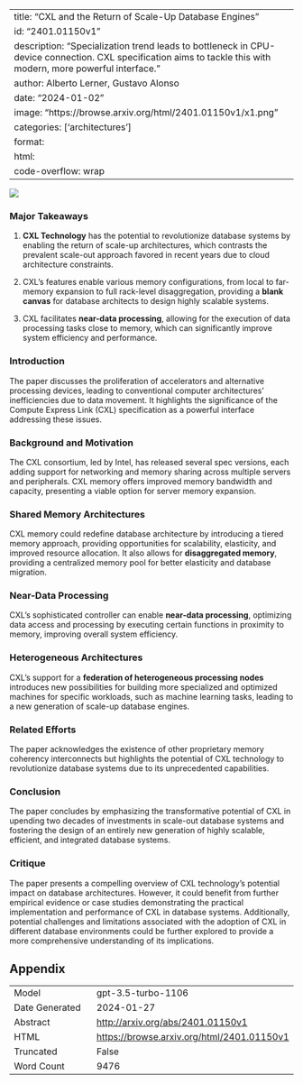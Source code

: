 
---
title: "CXL and the Return of Scale-Up Database Engines"
id: "2401.01150v1"
description: "Specialization trend leads to bottleneck in CPU-device connection. CXL specification aims to tackle this with modern, more powerful interface."
author: Alberto Lerner, Gustavo Alonso
date: "2024-01-02"
image: "https://browse.arxiv.org/html/2401.01150v1/x1.png"
categories: ['architectures']
format:
  html:
    code-overflow: wrap
---

![](https://browse.arxiv.org/html/2401.01150v1/x1.png)

### Major Takeaways

1. **CXL Technology** has the potential to revolutionize database systems by enabling the return of scale-up architectures, which contrasts the prevalent scale-out approach favored in recent years due to cloud architecture constraints.
  
2. CXL's features enable various memory configurations, from local to far-memory expansion to full rack-level disaggregation, providing a **blank canvas** for database architects to design highly scalable systems.
  
3. CXL facilitates **near-data processing**, allowing for the execution of data processing tasks close to memory, which can significantly improve system efficiency and performance.

### Introduction
The paper discusses the proliferation of accelerators and alternative processing devices, leading to conventional computer architectures' inefficiencies due to data movement. It highlights the significance of the Compute Express Link (CXL) specification as a powerful interface addressing these issues.

### Background and Motivation
The CXL consortium, led by Intel, has released several spec versions, each adding support for networking and memory sharing across multiple servers and peripherals. CXL memory offers improved memory bandwidth and capacity, presenting a viable option for server memory expansion.

### Shared Memory Architectures
CXL memory could redefine database architecture by introducing a tiered memory approach, providing opportunities for scalability, elasticity, and improved resource allocation. It also allows for **disaggregated memory**, providing a centralized memory pool for better elasticity and database migration.

### Near-Data Processing
CXL's sophisticated controller can enable **near-data processing**, optimizing data access and processing by executing certain functions in proximity to memory, improving overall system efficiency.

### Heterogeneous Architectures
CXL's support for a **federation of heterogeneous processing nodes** introduces new possibilities for building more specialized and optimized machines for specific workloads, such as machine learning tasks, leading to a new generation of scale-up database engines.

### Related Efforts
The paper acknowledges the existence of other proprietary memory coherency interconnects but highlights the potential of CXL technology to revolutionize database systems due to its unprecedented capabilities.

### Conclusion
The paper concludes by emphasizing the transformative potential of CXL in upending two decades of investments in scale-out database systems and fostering the design of an entirely new generation of highly scalable, efficient, and integrated database systems.

### Critique
The paper presents a compelling overview of CXL technology's potential impact on database architectures. However, it could benefit from further empirical evidence or case studies demonstrating the practical implementation and performance of CXL in database systems. Additionally, potential challenges and limitations associated with the adoption of CXL in different database environments could be further explored to provide a more comprehensive understanding of its implications.

## Appendix

|          |          |
|----------|----------|
| Model     | gpt-3.5-turbo-1106       |
| Date Generated     | 2024-01-27       |
| Abstract | [http://arxiv.org/abs/2401.01150v1](http://arxiv.org/abs/2401.01150v1)        |
| HTML     | [https://browse.arxiv.org/html/2401.01150v1](https://browse.arxiv.org/html/2401.01150v1)       |
| Truncated       | False       |
| Word Count       | 9476       |